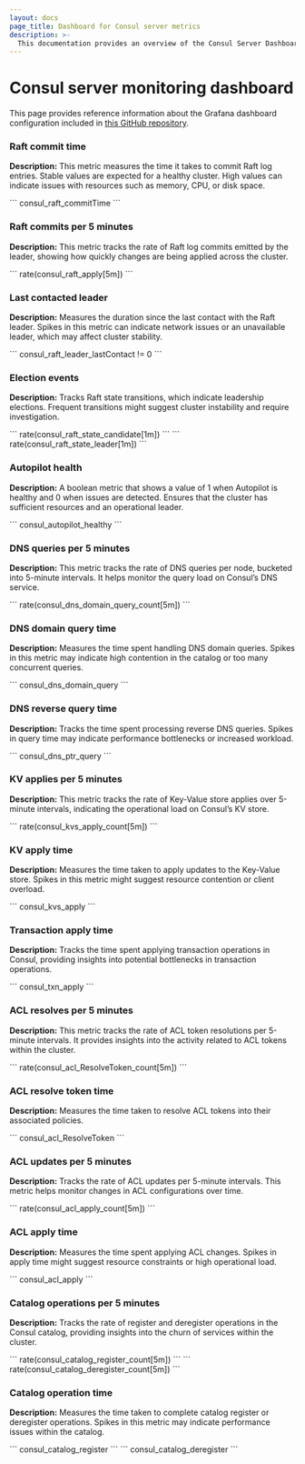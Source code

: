 ```yaml
---
layout: docs
page_title: Dashboard for Consul server metrics
description: >-
  This documentation provides an overview of the Consul Server Dashboard
---
```


# Consul server monitoring dashboard

This page provides reference information about the Grafana dashboard configuration included in [this GitHub repository](https://github.com/hashicorp/consul/tree/main/grafana/consulserverdashboard.json).

### Raft commit time

**Description:** This metric measures the time it takes to commit Raft log entries. Stable values are expected for a healthy cluster. High values can indicate issues with resources such as memory, CPU, or disk space.

<CodeBlockConfig heading="Grafana query" language="promql">
```
consul_raft_commitTime
```
</CodeBlockConfig>

### Raft commits per 5 minutes

**Description:** This metric tracks the rate of Raft log commits emitted by the leader, showing how quickly changes are being applied across the cluster.

<CodeBlockConfig heading="Grafana query" language="promql">
```
rate(consul_raft_apply[5m])
```
</CodeBlockConfig>

### Last contacted leader

**Description:** Measures the duration since the last contact with the Raft leader. Spikes in this metric can indicate network issues or an unavailable leader, which may affect cluster stability.

<CodeBlockConfig heading="Grafana query" language="promql">
```
consul_raft_leader_lastContact != 0
```
</CodeBlockConfig>

### Election events

**Description:** Tracks Raft state transitions, which indicate leadership elections. Frequent transitions might suggest cluster instability and require investigation.

<CodeBlockConfig heading="Grafana query" language="promql">
```
rate(consul_raft_state_candidate[1m])
```
</CodeBlockConfig>

<CodeBlockConfig heading="Grafana query" language="promql">
```
rate(consul_raft_state_leader[1m])
```
</CodeBlockConfig>

### Autopilot health

**Description:** A boolean metric that shows a value of 1 when Autopilot is healthy and 0 when issues are detected. Ensures that the cluster has sufficient resources and an operational leader.

<CodeBlockConfig heading="Grafana query" language="promql">
```
consul_autopilot_healthy
```
</CodeBlockConfig>

### DNS queries per 5 minutes

**Description:** This metric tracks the rate of DNS queries per node, bucketed into 5-minute intervals. It helps monitor the query load on Consul’s DNS service.

<CodeBlockConfig heading="Grafana query" language="promql">
```
rate(consul_dns_domain_query_count[5m])
```
</CodeBlockConfig>

### DNS domain query time

**Description:** Measures the time spent handling DNS domain queries. Spikes in this metric may indicate high contention in the catalog or too many concurrent queries.

<CodeBlockConfig heading="Grafana query" language="promql">
```
consul_dns_domain_query
```
</CodeBlockConfig>

### DNS reverse query time

**Description:** Tracks the time spent processing reverse DNS queries. Spikes in query time may indicate performance bottlenecks or increased workload.

<CodeBlockConfig heading="Grafana query" language="promql">
```
consul_dns_ptr_query
```
</CodeBlockConfig>

### KV applies per 5 minutes

**Description:** This metric tracks the rate of Key-Value store applies over 5-minute intervals, indicating the operational load on Consul’s KV store.

<CodeBlockConfig heading="Grafana query" language="promql">
```
rate(consul_kvs_apply_count[5m])
```
</CodeBlockConfig>

### KV apply time

**Description:** Measures the time taken to apply updates to the Key-Value store. Spikes in this metric might suggest resource contention or client overload.

<CodeBlockConfig heading="Grafana query" language="promql">
```
consul_kvs_apply
```
</CodeBlockConfig>

### Transaction apply time

**Description:** Tracks the time spent applying transaction operations in Consul, providing insights into potential bottlenecks in transaction operations.

<CodeBlockConfig heading="Grafana query" language="promql">
```
consul_txn_apply
```
</CodeBlockConfig>

### ACL resolves per 5 minutes

**Description:** This metric tracks the rate of ACL token resolutions per 5-minute intervals. It provides insights into the activity related to ACL tokens within the cluster.

<CodeBlockConfig heading="Grafana query" language="promql">
```
rate(consul_acl_ResolveToken_count[5m])
```
</CodeBlockConfig>

### ACL resolve token time

**Description:** Measures the time taken to resolve ACL tokens into their associated policies.

<CodeBlockConfig heading="Grafana query" language="promql">
```
consul_acl_ResolveToken
```
</CodeBlockConfig>

### ACL updates per 5 minutes

**Description:** Tracks the rate of ACL updates per 5-minute intervals. This metric helps monitor changes in ACL configurations over time.

<CodeBlockConfig heading="Grafana query" language="promql">
```
rate(consul_acl_apply_count[5m])
```
</CodeBlockConfig>

### ACL apply time

**Description:** Measures the time spent applying ACL changes. Spikes in apply time might suggest resource constraints or high operational load.

<CodeBlockConfig heading="Grafana query" language="promql">
```
consul_acl_apply
```
</CodeBlockConfig>

### Catalog operations per 5 minutes

**Description:** Tracks the rate of register and deregister operations in the Consul catalog, providing insights into the churn of services within the cluster.

<CodeBlockConfig heading="Grafana query" language="promql">
```
rate(consul_catalog_register_count[5m])
```
</CodeBlockConfig>

<CodeBlockConfig heading="Grafana query" language="promql">
```
rate(consul_catalog_deregister_count[5m])
```
</CodeBlockConfig>

### Catalog operation time

**Description:** Measures the time taken to complete catalog register or deregister operations. Spikes in this metric may indicate performance issues within the catalog.

<CodeBlockConfig heading="Grafana query" language="promql">
```
consul_catalog_register
```
</CodeBlockConfig>

<CodeBlockConfig heading="Grafana query" language="promql">
```
consul_catalog_deregister
```
</CodeBlockConfig>
